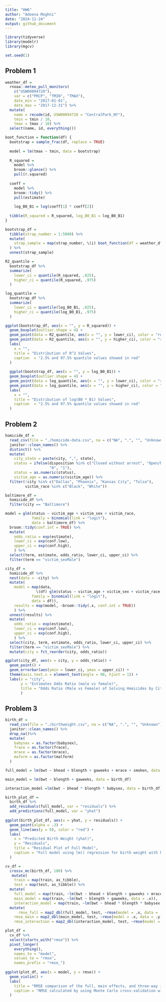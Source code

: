 ```yaml
---
title: "HW6"
author: "Adeena Moghni"
date: "2024-11-24"
output: github_document
---
```


```r
library(tidyverse)
library(modelr)
library(mgcv)

set.seed(1)
```

## Problem 1

```r
weather_df = 
  rnoaa::meteo_pull_monitors(
    c("USW00094728"),
    var = c("PRCP", "TMIN", "TMAX"), 
    date_min = "2017-01-01",
    date_max = "2017-12-31") %>%
  mutate(
    name = recode(id, USW00094728 = "CentralPark_NY"),
    tmin = tmin / 10,
    tmax = tmax / 10) %>%
  select(name, id, everything())
```

```r
boot_function = function(df) {
  bootstrap = sample_frac(df, replace = TRUE)
  
  model = lm(tmax ~ tmin, data = bootstrap)
  
  R_squared = 
    model %>% 
    broom::glance() %>% 
    pull(r.squared)
  
  coeff = 
    model %>% 
    broom::tidy() %>% 
    pull(estimate)
  
    log_B0_B1 = log(coeff[1] * coeff[2])
  
  tibble(R_squared = R_squared, log_B0_B1 = log_B0_B1)
}
```

```r
bootstrap_df = 
  tibble(strap_number = 1:5000) %>% 
  mutate(
    strap_sample = map(strap_number, \(i) boot_function(df = weather_df))
  ) %>% 
  unnest(strap_sample)
```

```r
R2_quantile = 
  bootstrap_df %>% 
  summarize(
    lower_ci = quantile(R_squared, .025),
    higher_ci = quantile(R_squared, .975)
  )

log_quantile = 
  bootstrap_df %>% 
  summarize(
    lower_ci = quantile(log_B0_B1, .025),
    higher_ci = quantile(log_B0_B1, .975)
  )
```

```r
ggplot(bootstrap_df, aes(x = "", y = R_squared)) +
  geom_boxplot(outlier.shape = 4) +
  geom_point(data = R2_quantile, aes(x = "", y = lower_ci), color = "red") +
  geom_point(data = R2_quantile, aes(x = "", y = higher_ci), color = "red") +
  labs(
    x = "",
    title = "Distribution of R^2 Values",
    caption  = "2.5% and 97.5% quantile values showed in red"
  )
  
  ggplot(bootstrap_df, aes(x = "", y = log_B0_B1)) +
  geom_boxplot(outlier.shape = 4) +
  geom_point(data = log_quantile, aes(x = "", y = lower_ci), color = "red") +
  geom_point(data = log_quantile, aes(x = "", y = higher_ci), color = "red") +
  labs(
    x = "",
    title = "Distribution of log(B0 * B1) Values",
    caption  = "2.5% and 97.5% quantile values showed in red"
  )
```

## Problem 2

```r
homicide_df = 
  read_csv(file = "./homicide-data.csv", na = c("NA", ".", "", "Unknown")) %>%
  janitor::clean_names() %>% 
  distinct() %>% 
  mutate(
    city_state = paste(city, ",", state),
    status = ifelse(disposition %in% c("Closed without arrest", "Open/No arrest"), 
                    "0", "1"),
    status = as.numeric(status),
    victim_age = as.numeric(victim_age)) %>% 
  filter(!city %in% c("Dallas", "Phoenix", "Kansas City", "Tulsa"),
         victim_race %in% c("Black", "White"))
```

```r
baltimore_df = 
  homicide_df %>% 
  filter(city == "Baltimore")

model = glm(status ~ victim_age + victim_sex + victim_race, 
            family = binomial(link = "logit"), 
            data = baltimore_df) %>% 
  broom::tidy(conf.int = TRUE) %>% 
  mutate(
    odds_ratio = exp(estimate),
    lower_ci = exp(conf.low), 
    upper_ci = exp(conf.high),
    ) %>% 
  select(term, estimate, odds_ratio, lower_ci, upper_ci) %>% 
  filter(term == "victim_sexMale")
```

```r
city_df = 
  homicide_df %>% 
  nest(data = -city) %>% 
  mutate(
    model = map(data, 
              \(df) glm(status ~ victim_age + victim_sex + victim_race, 
            family = binomial(link = "logit"), 
            data = df)),
    results = map(model, ~broom::tidy(.x, conf.int = TRUE))
    ) %>% 
  unnest(results) %>% 
  mutate(
    odds_ratio = exp(estimate),
    lower_ci = exp(conf.low), 
    upper_ci = exp(conf.high),
    ) %>% 
  select(city, term, estimate, odds_ratio, lower_ci, upper_ci) %>% 
  filter(term == "victim_sexMale") %>% 
  mutate(city = fct_reorder(city, odds_ratio))
```

```r
ggplot(city_df, aes(x = city, y = odds_ratio)) +
  geom_point() + 
  geom_errorbar(aes(ymin = lower_ci, ymax = upper_ci)) +
  theme(axis.text.x = element_text(angle = 90, hjust = 1)) +
  labs(x = "city", 
       y = "Estimates Odds Ratio (male vs female)",
       title = "Odds Ratio (Male vs Female) of Solving Homicides by City"
       )
```

## Problem 3

```r
birth_df = 
  read_csv(file = "./birthweight.csv", na = c("NA", ".", "", "Unknown")) %>% 
  janitor::clean_names() %>% 
  drop_na()%>% 
  mutate(
    babysex = as.factor(babysex),
    frace = as.factor(frace),
    mrace = as.factor(mrace),
    maform = as.factor(malform)
  )
```

```r
full_model = lm(bwt ~ bhead + blength + gaweeks + mrace + smoken, data = birth_df)

main_model = lm(bwt ~ blength + gaweeks, data = birth_df) 

interaction_model =lm(bwt ~ bhead * blength * babysex, data = birth_df)
```

```r
birth_plot_df = 
  birth_df %>% 
  add_residuals(full_model, var = "residuals") %>% 
  add_predictions(full_model, var = "yhat")
  
ggplot(birth_plot_df, aes(x = yhat, y = residuals)) +
  geom_point(alpha = .3) +
  geom_line(aes(y = 0), color = "red") +
  labs(
    x = "Predicted Birth Weight (yhat)",
    y = "Residuals",
    title = "Residual Plot of Full Model",
    caption = "Full model using lm() regression for birth weight with head circumference, body length, gestational period, race, and mother smoking status as predictors"
  )
```

```r
cv_df = 
  crossv_mc(birth_df, 100) %>% 
   mutate(
    train = map(train, as_tibble),
    test = map(test, as_tibble)) %>% 
  mutate( 
    full_model = map(train, ~lm(bwt ~ bhead + blength + gaweeks + mrace + smoken, data = .x)), 
    main_model = map(train, ~lm(bwt ~ blength + gaweeks, data = .x)), 
    interaction_model = map(train, ~lm(bwt ~ bhead * blength * babysex, data = .x)))%>% 
  mutate(
      rmse_full = map2_dbl(full_model, test, ~rmse(model = .x, data = .y)),
    rmse_main = map2_dbl(main_model, test, ~rmse(model = .x, data = .y)),
    rmse_interaction = map2_dbl(interaction_model, test, ~rmse(model = .x, data = .y)))
```

```r
plot_df = 
  cv_df %>% 
  select(starts_with("rmse")) %>% 
  pivot_longer(
    everything(),
    names_to = "model", 
    values_to = "rmse",
    names_prefix = "rmse_") 
   
ggplot(plot_df, aes(x = model, y = rmse)) + 
  geom_violin() + 
  labs(
    title = "RMSE comparison of the full, main effects, and three-way interaction models",
    caption = "RMSE calculated by using Monte Carlo cross-validation with n = 100"
  )
```




